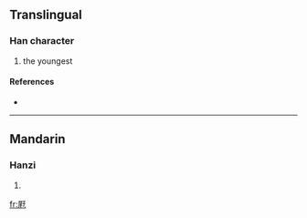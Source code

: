 ==Translingual==

===Han character===
{{Han char|rn=44|rad=尸|as=07|sn=10|four=|canj=尸山弓木 (SUND)}}

# the youngest

====References====
* {{Han ref|kx=0302.161|hdz=20975.070|uh=5C58|ud=23640|bh=AE5E|bd=44638}}

----

==Mandarin==

===Hanzi===
{{cmn-hanzi|pin=[[mǎn]] ([[man3]])|wg=man<sup>3</sup>}}

# {{defn|Mandarin}}

[[fr:屘]]